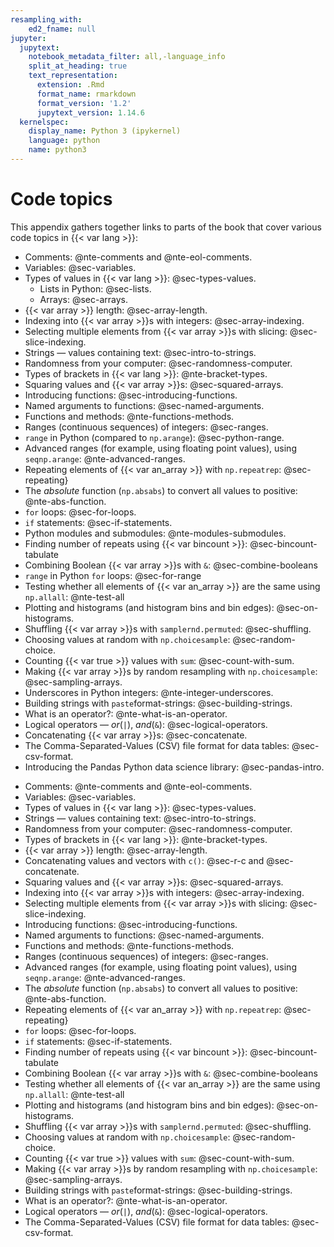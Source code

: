 ```yaml
---
resampling_with:
    ed2_fname: null
jupyter:
  jupytext:
    notebook_metadata_filter: all,-language_info
    split_at_heading: true
    text_representation:
      extension: .Rmd
      format_name: rmarkdown
      format_version: '1.2'
      jupytext_version: 1.14.6
  kernelspec:
    display_name: Python 3 (ipykernel)
    language: python
    name: python3
---
```


# Code topics

This appendix gathers together links to parts of the book that cover various
code topics in {{< var lang >}}:

<!---
Be careful wrapping these lines below.  Some wraps cause the link to be lost,
and a sub-list to be formed.  Example:

* Selecting multiple elements from {{< var array >}}s with slicing: @sec-slice-indexing.

If wrapped, this will not render correctly.

Also - remember to keep the Python and R versions in sync.  They need to be
repeated as here, because it proved difficult to use .python / .r divs and
spans to add conditional list elements.  It appears this must be done with the
list as a whole, as here.
-->

::: python

* Comments: @nte-comments and @nte-eol-comments.
* Variables: @sec-variables.
* Types of values in {{< var lang >}}: @sec-types-values.
  * Lists in Python: @sec-lists.
  * Arrays: @sec-arrays.
* {{< var array >}} length: @sec-array-length.
* Indexing into {{< var array >}}s with integers: @sec-array-indexing.
* Selecting multiple elements from {{< var array >}}s with slicing: @sec-slice-indexing.
* Strings — values containing text: @sec-intro-to-strings.
* Randomness from your computer: @sec-randomness-computer.
* Types of brackets in {{< var lang >}}: @nte-bracket-types.
* Squaring values and {{< var array >}}s: @sec-squared-arrays.
* Introducing functions: @sec-introducing-functions.
* Named arguments to functions: @sec-named-arguments.
* Functions and methods: @nte-functions-methods.
* Ranges (continuous sequences) of integers: @sec-ranges.
* `range` in Python (compared to `np.arange`): @sec-python-range.
* Advanced ranges (for example, using floating point values), using
  [`seq`]{.r}[`np.arange`]{.python}: @nte-advanced-ranges.
* Repeating elements of {{< var an_array >}} with [`np.repeat`]{.python}[`rep`]{.r}: @sec-repeating}
* The *absolute* function ([`np.abs`]{.python}[`abs`]{.r}) to convert all values to positive: @nte-abs-function.
* `for` loops: @sec-for-loops.
* `if` statements:  @sec-if-statements.
* Python modules and submodules: @nte-modules-submodules.
* Finding number of repeats using {{< var bincount >}}: @sec-bincount-tabulate
* Combining Boolean {{< var array >}}s with `&`: @sec-combine-booleans
* `range` in Python `for` loops: @sec-for-range
* Testing whether all elements of {{< var an_array >}} are the same using
  [`np.all`]{.python}[`all`]{.r}: @nte-test-all
* Plotting and histograms (and histogram bins and bin edges): @sec-on-histograms.
* Shuffling {{< var array >}}s with [`sample`]{.r}[`rnd.permuted`]{.python}: @sec-shuffling.
* Choosing values at random with [`np.choice`]{.python}[`sample`]{.r}: @sec-random-choice.
* Counting {{< var true >}} values with `sum`: @sec-count-with-sum.
* Making {{< var array >}}s by random resampling with [`np.choice`]{.python}[`sample`]{.r}: @sec-sampling-arrays.
* Underscores in Python integers: @nte-integer-underscores.
* Building strings with [`paste`]{.r}[format-strings]{.python}: @sec-building-strings.
* What is an operator?: @nte-what-is-an-operator.
* Logical operators — *or*[ (`|`)]{.r}, *and*[ (`&`)]{.r}: @sec-logical-operators.
* Concatenating {{< var array >}}s: @sec-concatenate.
* The Comma-Separated-Values (CSV) file format for data tables: @sec-csv-format.
* Introducing the Pandas Python data science library: @sec-pandas-intro.
:::

::: r

* Comments: @nte-comments and @nte-eol-comments.
* Variables: @sec-variables.
* Types of values in {{< var lang >}}: @sec-types-values.
* Strings — values containing text: @sec-intro-to-strings.
* Randomness from your computer: @sec-randomness-computer.
* Types of brackets in {{< var lang >}}: @nte-bracket-types.
* {{< var array >}} length: @sec-array-length.
* Concatenating values and vectors with `c()`: @sec-r-c and @sec-concatenate.
* Squaring values and {{< var array >}}s: @sec-squared-arrays.
* Indexing into {{< var array >}}s with integers: @sec-array-indexing.
* Selecting multiple elements from {{< var array >}}s with slicing: @sec-slice-indexing.
* Introducing functions: @sec-introducing-functions.
* Named arguments to functions: @sec-named-arguments.
* Functions and methods: @nte-functions-methods.
* Ranges (continuous sequences) of integers: @sec-ranges.
* Advanced ranges (for example, using floating point values), using
  [`seq`]{.r}[`np.arange`]{.python}: @nte-advanced-ranges.
* The *absolute* function ([`np.abs`]{.python}[`abs`]{.r}) to convert all values to positive: @nte-abs-function.
* Repeating elements of {{< var an_array >}} with [`np.repeat`]{.python}[`rep`]{.r}: @sec-repeating}
* `for` loops: @sec-for-loops.
* `if` statements:  @sec-if-statements.
* Finding number of repeats using {{< var bincount >}}: @sec-bincount-tabulate
* Combining Boolean {{< var array >}}s with `&`: @sec-combine-booleans
* Testing whether all elements of {{< var an_array >}} are the same using
  [`np.all`]{.python}[`all`]{.r}: @nte-test-all
* Plotting and histograms (and histogram bins and bin edges): @sec-on-histograms.
* Shuffling {{< var array >}}s with [`sample`]{.r}[`rnd.permuted`]{.python}: @sec-shuffling.
* Choosing values at random with [`np.choice`]{.python}[`sample`]{.r}: @sec-random-choice.
* Counting {{< var true >}} values with `sum`: @sec-count-with-sum.
* Making {{< var array >}}s by random resampling with [`np.choice`]{.python}[`sample`]{.r}: @sec-sampling-arrays.
* Building strings with [`paste`]{.r}[format-strings]{.python}: @sec-building-strings.
* What is an operator?: @nte-what-is-an-operator.
* Logical operators — *or*[ (`|`)]{.r}, *and*[ (`&`)]{.r}: @sec-logical-operators.
* The Comma-Separated-Values (CSV) file format for data tables: @sec-csv-format.
:::
